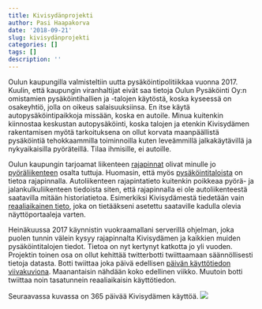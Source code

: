 ```yaml
---
title: Kivisydänprojekti
author: Pasi Haapakorva
date: '2018-09-21'
slug: kivisydänprojekti
categories: []
tags: []
description: ''
---
```

Oulun kaupungilla valmisteltiin uutta pysäköintipolitiikkaa vuonna 2017. Kuulin, että kaupungin viranhaltijat eivät saa tietoja Oulun Pysäköinti Oy:n omistamien pysäköintihallien ja -talojen käytöstä, koska kyseessä on osakeyhtiö, jolla on oikeus salaisuuksiinsa. En itse käytä autopysäköintipaikkoja missään, koska en autoile. Minua kuitenkin kiinnostaa keskustan autopysäköinti, koska talojen ja etenkin Kivisydämen rakentamisen myötä tarkoituksena on ollut korvata maanpäällistä pysäköintiä tehokkaammilla toiminnoilla kuten leveämmillä jalkakäytävillä ja nykyaikaisilla pyöräteillä. Tilaa ihmisille, ei autoille.

Oulun kaupungin tarjoamat liikenteen [rajapinnat](http://wp.oulunliikenne.fi/wordpress/avoin-data/) olivat minulle jo [pyöräliikenteen](http://wp.oulunliikenne.fi/wordpress/avoin-data/pyorailykavely/) osalta tuttuja. Huomasin, että myös [pysäköintitaloista](http://wp.oulunliikenne.fi/wordpress/avoin-data/autoliikenne/rest-rajapinnat/) on tietoa rajapinnalla. Autoliikenteen rajapintatieto kuitenkin poikkeaa pyörä- ja jalankulkuliikenteen tiedoista siten, että rajapinnalla ei ole autoliikenteestä saatavilla mitään historiatietoa. Esimerkiksi Kivisydämestä tiedetään vain [reaaliaikainen tieto](https://www.oulunliikenne.fi/public_traffic_api/parking/parking_details.php?parkingid=6), joka on tietääkseni asetettu saataville kadulla olevia näyttöportaaleja varten.

Heinäkuussa 2017 käynnistin vuokraamallani serverillä ohjelman, joka puolen tunnin välein kysyy rajapinnalta Kivisydämen ja kaikkien muiden pysäköintitalojen tiedot. Tietoa on nyt kertynyt katkotta jo yli vuoden. Projektin toinen osa on ollut kehittää twitterbotti twiittaamaan säännöllisesti tietoja datasta. Botti twiittaa joka päivä edellisen [päivän käyttötiedon viivakuviona](https://twitter.com/kivisydanbot/media). Maanantaisin nähdään koko edellinen viikko. Muutoin botti twiittaa noin tasatunnein reaaliaikaisin käyttötiedon.

Seuraavassa kuvassa on 365 päivää Kivisydämen käyttöä.
![](/img/kivisydan_page.png)